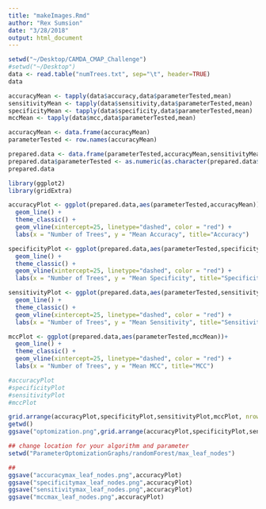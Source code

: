```yaml
---
title: "makeImages.Rmd"
author: "Rex Sumsion"
date: "3/28/2018"
output: html_document
---
```



```r
setwd("~/Desktop/CAMDA_CMAP_Challenge")
#setwd("~/Desktop")
data <- read.table("numTrees.txt", sep="\t", header=TRUE)
data
```

```r
accuracyMean <- tapply(data$accuracy,data$parameterTested,mean)
sensitivityMean <- tapply(data$sensitivity,data$parameterTested,mean)
specificityMean <- tapply(data$specificity,data$parameterTested,mean)
mccMean <- tapply(data$mcc,data$parameterTested,mean)

accuracyMean <- data.frame(accuracyMean)
parameterTested <- row.names(accuracyMean)

prepared.data <- data.frame(parameterTested,accuracyMean,sensitivityMean,specificityMean,mccMean) 
prepared.data$parameterTested <- as.numeric(as.character(prepared.data$parameterTested))
prepared.data
```

```r
library(ggplot2)
library(gridExtra)

accuracyPlot <- ggplot(prepared.data,aes(parameterTested,accuracyMean))+
  geom_line() +
  theme_classic() +
  geom_vline(xintercept=25, linetype="dashed", color = "red") +
  labs(x = "Number of Trees", y = "Mean Accuracy", title="Accuracy")

specificityPlot <- ggplot(prepared.data,aes(parameterTested,specificityMean))+
  geom_line() +
  theme_classic() +
  geom_vline(xintercept=25, linetype="dashed", color = "red") +
  labs(x = "Number of Trees", y = "Mean Specificity", title="Specificity")

sensitivityPlot <- ggplot(prepared.data,aes(parameterTested,sensitivityMean))+
  geom_line() +
  theme_classic() +
  geom_vline(xintercept=25, linetype="dashed", color = "red") +
  labs(x = "Number of Trees", y = "Mean Sensitivity", title="Sensitivity")

mccPlot <- ggplot(prepared.data,aes(parameterTested,mccMean))+
  geom_line() +
  theme_classic() +
  geom_vline(xintercept=25, linetype="dashed", color = "red") +
  labs(x = "Number of Trees", y = "Mean MCC", title="MCC")

#accuracyPlot
#specificityPlot
#sensitivityPlot
#mccPlot

grid.arrange(accuracyPlot,specificityPlot,sensitivityPlot,mccPlot, nrow = 2)
getwd()
ggsave("optomization.png",grid.arrange(accuracyPlot,specificityPlot,sensitivityPlot,mccPlot, nrow = 2))
```

```r
## change location for your algorithm and parameter
setwd("ParameterOptomizationGraphs/randomForest/max_leaf_nodes")

## 
ggsave("accuracymax_leaf_nodes.png",accuracyPlot)
ggsave("specificitymax_leaf_nodes.png",accuracyPlot)
ggsave("sensitivitymax_leaf_nodes.png",accuracyPlot)
ggsave("mccmax_leaf_nodes.png",accuracyPlot)
```

